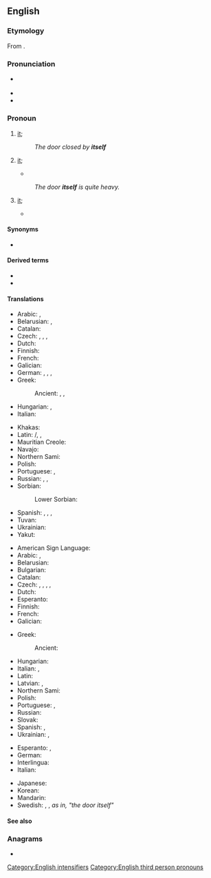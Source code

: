 {{also|it self}}
==English==

===Etymology===
From {{suffix|en|it|self}}.

===Pronunciation===
* {{a|GA|RP}} {{IPA|en|/ɪtˈsɛlf/}}
* {{audio|en|en-us-itself.ogg|Audio (US)}}
* {{rhymes|en|ɛlf}}

===Pronoun===
{{en-pron|desc=the third person singular, neuter, personal pronoun|the reflexive form of|it|masculine|himself|feminine|herself|plural|themselves}}

# {{lb|en|reflexive pronoun}} [[it]]; {{non-gloss definition|A thing as the object of a verb or preposition that also appears as the subject}}
#: ''The door closed by '''itself'''''
# {{lb|en|emphatic}} [[it]]; {{non-gloss definition|used to intensify the subject, especially to emphasize that it is the only participant in the predicate}}
#* {{RQ:Burton Melancholy|part=II|section=2|member=6|subsection=iv|page=298|edition=5th|passage=Beautie alone is a ſoveraigne remedy againſt feare,griefe,and all melancholy fits; a charm,as ''Peter de la Seine'' and many other writers affirme,a banquet '''it ſelfe''';he gives inſtance in diſcontented ''Menelaus'' that was ſo often freed by ''Helenas'' faire face: and <sup>h</sup>''Tully, 3 Tusc.'' cites Epicurus as a chiefe patron of this Tenent.}}
#: ''The door '''itself''' is quite heavy.''
# {{lb|en|emphatic|archaic}} [[it]]; {{n-g|used to refer back to an earlier subject}}
#* {{quote-book|en|year=1842|author=Andrew Ure|title=A Dictionary of Arts, Manufactures and Mines|passage=The oil by degrees gets covered with a curdy mass, which after some time settles to the bottom, while '''itself''' becomes limpid and colorless.}}

====Synonyms====
* {{l|en|itsself}} {{q|obsolete}}

====Derived terms====
* {{l|en|in-itselfness}}
* {{l|en|thing-in-itself}}

====Translations====
{{trans-top|(reflexive) it}}
* Arabic: {{t|ar|نَفْسُهُ|m}}, {{t|ar|نَفْسُهَا|f}}
* Belarusian: {{t|be|сябе́}}, {{t|be|-цца}} {{qualifier|verb ending}}
* Catalan: {{t+|ca|es}}
* Czech: {{t+|cs|sám}}, {{t+|cs|se}}, {{t+|cs|sebe}}, {{t|cs|[[sám]] [[sebe]]}}
* Dutch: {{t+|nl|zichzelf}}
* Finnish: {{t+|fi|itsensä}}
* French: {{t+|fr|se}}
* Galician: {{t+|gl|se}}
* German: {{t|de|von selbst}}, {{t|de|von allein}}, {{t+|de|selbst}}, {{t|de|sich selbst}}
* Greek:
*: Ancient: {{t|grc|ἑαυτό}}, {{t|grc|ἑαυτῷ}}, {{t|grc|ἑαυτοῦ}}
* Hungarian: {{q|nominative}} {{t+|hu|maga}}, {{q|accusative}} {{t+|hu|magát}}
* Italian: {{t+|it|sé|m|f}}
{{trans-mid}}
* Khakas: {{t|kjh|позы}}
* Latin: {{t+|la|sē}}/{{t|la|sēsē}}, {{t|la|sibi}}, {{t+|la|suī}}
* Mauritian Creole: {{t|mfe|limem}}
* Navajo: {{t|nv|tʼáá bí}}
* Northern Sami: {{t|se|iežas}}
* Polish: {{t+|pl|się}}
* Portuguese: {{t+|pt|se}}, {{t|pt|[[a]] [[si]] [[mesmo]]}}
* Russian: {{t+|ru|-ся}}, {{t+|ru|себя́}}, {{t|ru|[[сам]] [[себя́]]}}
* Sorbian:
*: Lower Sorbian: {{t|dsb|se}}
* Spanish: {{t+|es|se}}, {{t+|es|solo}}, {{t|es|a si mismo}}, {{t|es|por si mismo}}
* Tuvan: {{t|tyv|боду}}
* Ukrainian: {{t|uk|се́бе}}
* Yakut: {{t|sah|бэйэтэ}}
{{trans-bottom}}

{{trans-top|(emphatic) it}}
* American Sign Language: {{t|ase|A@Chesthigh SmallFrontandback}}
* Arabic: {{t|ar|نَفْسُهُ|m}}, {{t|ar|نَفْسُهَا|f}}
* Belarusian: {{t|be|[[яно́]] [[сам|само́]]|n}}
* Bulgarian: {{t+|bg|самият}}
* Catalan: {{t+|ca|mateix}}
* Czech: {{t+|cs|sám}}, {{t+|cs|samotný}}, {{t|cs|o sobě}}, {{t|cs|sám o sobě}}, {{t|cs|jako takový}}
* Dutch: {{t+|nl|zelf}}
* Esperanto: {{t+|eo|mem}}
* Finnish: {{t+|fi|itse}}
* French: {{t+|fr|soi-même}}
* Galician: {{t+|gl|mesmo}}
{{trans-mid}}
* Greek:
*: Ancient: {{t|grc|αὐτό}}
* Hungarian: {{t+|hu|maga}}
* Italian: {{t|it|se stesso|m}}, {{t|it|sé stesso|m}}
* Latin: {{t+|la|ipsum}}
* Latvian: {{t|lv|viņš pats|m}}, {{t|lv|viņa pati|f}}
* Northern Sami: {{t|se|ieš}}
* Polish: {{t|pl|[[ono]] [[samo]]|n}}
* Portuguese: {{t|pt|[[ele]]/[[ela]] [[mesmo]]}}, {{t|pt| [[próprio]]/[[própria]] }}
* Russian: {{t|ru|[[оно́]] [[сам|само́]]}}
* Slovak: {{t|sk|ono samo|n}}
* Spanish: {{t|es|sí mismo}}, {{t+|es|mismo}}
* Ukrainian: {{t|uk|[[воно́]] [[сам|само́]]|n}}, {{t|uk|само́}}
{{trans-bottom}}

{{checktrans-top}}
* Esperanto: {{t+check|eo|si}}, {{t+check|eo|mem}}
* German: {{t-check|de|sich selbst}}
* Interlingua: {{t-check|ia|ipse}}
* Italian: {{t-check|it|se stesso}}
{{trans-mid}}
* Japanese: {{t-check|ja|それ自身|tr=それじしん, sore jishin|sc=Jpan}}
* Korean: {{t-check|ko|그것 자체}}
* Mandarin: {{t+check|cmn|它本身|tr=tā běn shēn}}
* Swedish: {{t+check|sv|sig}}, {{t-check|sv|sig själv}} {{q|reflexive}}, {{t+check|sv|i sig}} ''as in, "the door itself"''
{{trans-bottom}}

====See also====
{{English personal pronouns}}

===Anagrams===
* {{anagrams|en|a=efilst|filets|fistle|fliest|flites|stifle}}

[[Category:English intensifiers]]
[[Category:English third person pronouns]]